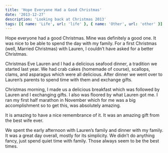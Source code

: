 ```yaml
---
title: 'Hope Everyone Had a Good Christmas'
date: '2013-12-27'
description: 'Looking back at Christmas 2013'
tags: [{ name: 'Life', url: 'life' }, { name: 'Other', url: 'other' }]
---
```


Hope everyone had a good Christmas. Mine was definitely a good one. It was nice to be able to spend the day with my family. For a first Christmas (well, Married Christmas) with Lauren, I couldn’t have asked for a better Christmas.

Christmas Eve Lauren and I had a delicious seafood dinner, a tradition we started last year. We had crab cakes (homemade of course), scallops, clams, and asparagus which were all delicious. After dinner we went over to Lauren’s parents to spend time with them and exchange gifts.

Christmas morning, I made us a delicious breakfast which was followed by Lauren and I exchanging gifts. I also was floored by what Lauren got me. I ran my first half marathon in November which for me was a big accomplishment so to get this, was absolutely amazing.

<PostImage
    src="/images/posts/2013-12-27-hope-everyone-had-a-good-christmas/half-marathon-poster.jpg"
    alt="My half marathon bib and medal framed"
    width={1394}
    height={1920}
    centered
    shadowed={false}
/>

It is amazing to have a nice remembrance of it. It was an amazing gift from the best wife ever.

We spent the early afternoon with Lauren’s family and dinner with my family. It was a great day overall, mostly for its simplicity. We didn’t do anything fancy, just spend quiet time with family. Those always seem to be the best times.

